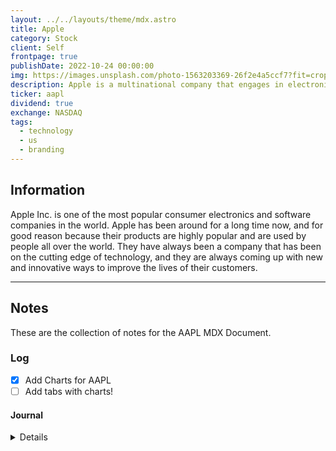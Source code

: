 ```yaml
---
layout: ../../layouts/theme/mdx.astro
title: Apple
category: Stock
client: Self
frontpage: true
publishDate: 2022-10-24 00:00:00
img: https://images.unsplash.com/photo-1563203369-26f2e4a5ccf7?fit=crop&w=1400&h=700&q=75
description: Apple is a multinational company that engages in electronics and software.
ticker: aapl
dividend: true
exchange: NASDAQ
tags:
  - technology
  - us
  - branding
---
```




## Information

Apple Inc. is one of the most popular consumer electronics and software companies in the world.
Apple has been around for a long time now, and for good reason because their products are highly popular and are used by people all over the world.
They have always been a company that has been on the cutting edge of technology, and they are always coming up with new and innovative ways to improve the lives of their customers.

---

## Notes

These are the collection of notes for the AAPL MDX Document.

### Log

- [X] Add Charts for AAPL
- [ ] Add tabs with charts!

#### Journal

<Details data="2023-04-14">
Testing the charts for AAPL
</Details>